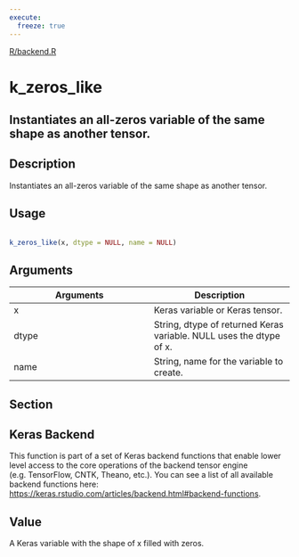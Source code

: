 ```yaml
---
execute:
  freeze: true
---
```


[R/backend.R](https://github.com/rstudio/keras//blob/main/R/backend.R#L3139) 

# k_zeros_like

## Instantiates an all-zeros variable of the same shape as another tensor.

## Description
 Instantiates an all-zeros variable of the same shape as another tensor. 


## Usage
```r
 
k_zeros_like(x, dtype = NULL, name = NULL) 
```

## Arguments
|Arguments|Description|
|---|---|
| x | Keras variable or Keras tensor. |
| dtype | String, dtype of returned Keras variable. NULL uses the dtype of x. |
| name | String, name for the variable to create. |


## Section

## Keras Backend

   This function is part of a set of Keras backend functions that enable lower level access to the core operations of the backend tensor engine (e.g. TensorFlow, CNTK, Theano, etc.).  You can see a list of all available backend functions here: [https://keras.rstudio.com/articles/backend.html#backend-functions](https://keras.rstudio.com/articles/backend.html#backend-functions). 

## Value
 A Keras variable with the shape of x filled with zeros. 




